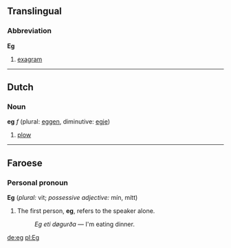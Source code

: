 ==Translingual==
===Abbreviation===

'''Eg'''

# [[exagram]]

----
==Dutch==
===Noun===
'''eg''' ''f'' (plural: [[eggen]], diminutive: [[egje]])

# [[plow]]

----
==Faroese==
===Personal pronoun===
'''Eg''' (''plural:'' vit; ''possessive adjective:'' mín, mítt)

# The first person, '''eg''', refers to the speaker alone.
#:''Eg eti døgurða'' — I'm eating dinner.
[[de:eg]]
[[pl:Eg]]